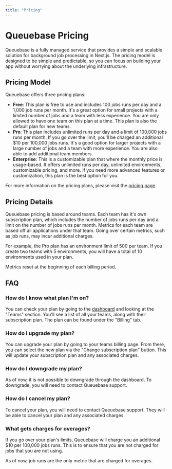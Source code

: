```yaml
---
title: "Pricing"
---
```


# Queuebase Pricing

Queuebase is a fully managed service that provides a simple and scalable solution for background job processing in Next.js. The pricing model is designed to be simple and predictable, so you can focus on building your app without worrying about the underlying infrastructure.

## Pricing Model

Queuebase offers three pricing plans:

- **Free**: This plan is free to use and includes 100 jobs runs per day and a 1,000 job runs per month. It's a great option for small projects with a limited number of jobs and a team with less experience. You are only allowed to have one team on this plan at a time. This plan is also the default plan for new teams.
- **Pro**: This plan includes unlimited runs per day and a limit of 100,000 jobs runs per month. If you go over the limit, you'll be charged an additional $10 per 100,000 jobs runs. It's a good option for larger projects with a large number of jobs and a team with more experience. You are also able to add additional team members.
- **Enterprise**: This is a customizable plan that where the monthly price is usage-based. It offers unlimited runs per day, unlimited environments, customizable pricing, and more. If you need more advanced features or customization, this plan is the best option for you.

For more information on the pricing plans, please visit the [pricing page](https://www.queuebase.com/pricing).

## Pricing Details

Queuebase pricing is based around teams. Each team has it's own subscription plan, which includes the number of jobs runs per day and a limit on the number of jobs runs per month. Metrics for each team are based off all applications under that team. Going over certain metrics, such as job runs, may incur additional charges.

For example, the Pro plan has an environment limit of 500 per team. If you create two teams with 5 environments, you will have a total of 10 environments used in your plan.

Metrics reset at the beginning of each billing period.

## FAQ

### How do I know what plan I'm on?

You can check your plan by going to the [dashboard](https://www.queuebase.com/dashboard/apps) and looking at the "Teams" section. You'll see a list of all your teams, along with their subscription plan. The plan can be found under the "Billing" tab.

### How do I upgrade my plan?

You can upgrade your plan by going to your teams billing page. From there, you can select the new plan via the "Change subscription plan" button. This will update your subscription plan and any associated charges.

### How do I downgrade my plan?

As of now, it is not possible to downgrade through the dashboard. To downgrade, you will need to contact Queuebase support.

### How do I cancel my plan?

To cancel your plan, you will need to contact Queuebase support. They will be able to cancel your plan and any associated charges.

### What gets charges for overages?

If you go over your plan's limits, Queuebase will charge you an additional $10 per 100,000 jobs runs. This is to ensure that you are not charged for jobs that you are not using.

As of now, job runs are the only metric that are charged for overages.